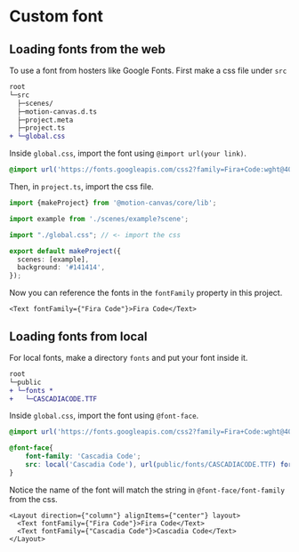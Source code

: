 # Custom font
## Loading fonts from the web

To use a font from hosters like Google Fonts. First make a css file under `src`

```diff
root
└─src
  ├─scenes/
  ├─motion-canvas.d.ts
  ├─project.meta
  ├─project.ts
+ └─global.css
```

Inside `global.css`, import the font using `@import url(your link)`.

```css
@import url('https://fonts.googleapis.com/css2?family=Fira+Code:wght@400;700&display=swap');
```

Then, in `project.ts`, import the css file.

```ts
import {makeProject} from '@motion-canvas/core/lib';

import example from './scenes/example?scene';

import "./global.css"; // <- import the css

export default makeProject({
  scenes: [example],
  background: '#141414',
});

```

Now you can reference the fonts in the `fontFamily` property in this project.

```tsx
<Text fontFamily={"Fira Code"}>Fira Code</Text>
```

## Loading fonts from local

For local fonts, make a directory `fonts` and put your font inside it.

```diff
root
└─public
+ └─fonts *
+   └─CASCADIACODE.TTF
```

Inside `global.css`, import the font using `@font-face`.

```css
@import url('https://fonts.googleapis.com/css2?family=Fira+Code:wght@400;700&display=swap');

@font-face{
    font-family: 'Cascadia Code';
    src: local('Cascadia Code'), url(public/fonts/CASCADIACODE.TTF) format('truetype');
}
```

Notice the name of the font will match the string in `@font-face/font-family` from the css.

```tsx
<Layout direction={"column"} alignItems={"center"} layout>
  <Text fontFamily={"Fira Code"}>Fira Code</Text>
  <Text fontFamily={"Cascadia Code"}>Cascadia Code</Text>
</Layout>
```
